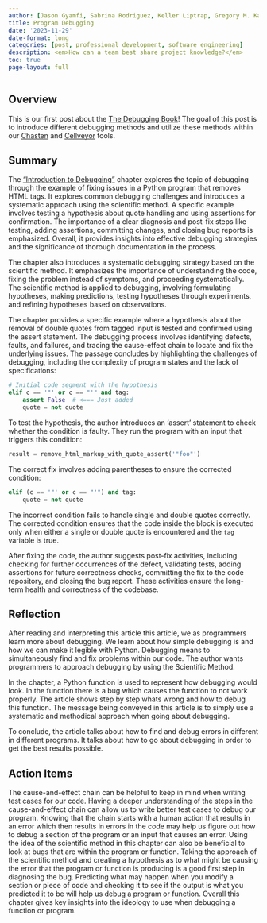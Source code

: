 ```yaml
---
author: [Jason Gyamfi, Sabrina Rodriguez, Keller Liptrap, Gregory M. Kapfhammer]
title: Program Debugging
date: '2023-11-29'
date-format: long
categories: [post, professional development, software engineering]
description: <em>How can a team best share project knowledge?</em>
toc: true
page-layout: full
---
```


## Overview

This is our first post about the [The Debugging
Book](https://www.debuggingbook.org/html/Intro_Debugging.html)! The goal of
this post is to introduce different debugging methods and utilize these methods
within our [Chasten](https://github.com/AstuteSource/chasten) and
[Cellveyor](https://github.com/GatorEducator/cellveyor) tools.

## Summary

The ["Introduction to
Debugging"](https://www.debuggingbook.org/html/Intro_Debugging.html) chapter
explores the topic of debugging through the example of fixing issues in a
Python program that removes HTML tags. It explores common debugging challenges
and introduces a systematic approach using the scientific method. A specific
example involves testing a hypothesis about quote handling and using assertions
for confirmation. The importance of a clear diagnosis and post-fix steps like
testing, adding assertions, committing changes, and closing bug reports is
emphasized. Overall, it provides insights into effective debugging strategies
and the significance of thorough documentation in the process.

The chapter also introduces a systematic debugging strategy based on the
scientific method. It emphasizes the importance of understanding the code,
fixing the problem instead of symptoms, and proceeding systematically. The
scientific method is applied to debugging, involving formulating hypotheses,
making predictions, testing hypotheses through experiments, and refining
hypotheses based on observations.

The chapter provides a specific example where a hypothesis about the removal of
double quotes from tagged input is tested and confirmed using the assert
statement. The debugging process involves identifying defects, faults, and
failures, and tracing the cause-effect chain to locate and fix the underlying
issues. The passage concludes by highlighting the challenges of debugging,
including the complexity of program states and the lack of specifications:

```python
# Initial code segment with the hypothesis
elif c == '"' or c == "'" and tag:
    assert False  # <=== Just added
    quote = not quote
```

To test the hypothesis, the author introduces an 'assert' statement to check
whether the condition is faulty. They run the program with an input that
triggers this condition:

```python
result = remove_html_markup_with_quote_assert('"foo"')
```

The correct fix involves adding parentheses to ensure the corrected condition:

```python
elif (c == '"' or c == "'") and tag:
    quote = not quote
```

The incorrect condition fails to handle single and double quotes correctly. The
corrected condition ensures that the code inside the block is executed only
when either a single or double quote is encountered and the `tag` variable is
true.

After fixing the code, the author suggests post-fix activities, including
checking for further occurrences of the defect, validating tests, adding
assertions for future correctness checks, committing the fix to the code
repository, and closing the bug report. These activities ensure the long-term
health and correctness of the codebase.

## Reflection

After reading and interpreting this article this article, we as programmers
learn more about debugging. We learn about how simple debugging is and how we
can make it legible with Python. Debugging means to simultaneously find and fix
problems within our code.  The author wants programmers to approach debugging
by using the Scientific Method.

In the chapter, a Python function is used to represent how debugging would
look. In the function there is a bug which causes the function to not work
properly. The article shows step by step whats wrong and how to debug this
function. The message being conveyed in this article is to simply use a
systematic and methodical approach when going about debugging.

To conclude, the article talks about how to find and debug errors in different
in different programs. It talks about how to go about debugging in order to get
the best results possible.

## Action Items

The cause-and-effect chain can be helpful to keep in mind when writing test
cases for our code. Having a deeper understanding of the steps in the
cause-and-effect chain can allow us to write better test cases to debug our
program. Knowing that the chain starts with a human action that results in an
error which then results in errors in the code may help us figure out how to
debug a section of the program or an input that causes an error. Using the idea
of the scientific method in this chapter can also be beneficial to look at bugs
that are within the program or function. Taking the approach of the scientific
method and creating a hypothesis as to what might be causing the error that the
program or function is producing is a good first step in diagnosing the bug.
Predicting what may happen when you modify a section or piece of code and
checking it to see if the output is what you predicted it to be will help us
debug a program or function. Overall this chapter gives key insights into the
ideology to use when debugging a function or program.
